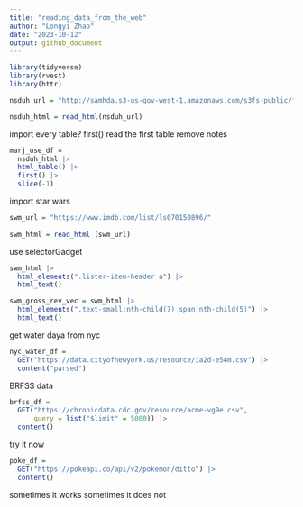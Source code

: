 ```yaml
---
title: "reading_data_from_the_web"
author: "Longyi Zhao"
date: "2023-10-12"
output: github_document
---
```

```r
library(tidyverse)
library(rvest)
library(httr)
```

```r
nsduh_url = "http://samhda.s3-us-gov-west-1.amazonaws.com/s3fs-public/field-uploads/2k15StateFiles/NSDUHsaeShortTermCHG2015.htm"

nsduh_html = read_html(nsduh_url)
```

import every table?
first() read the first table 
remove notes
```r
marj_use_df = 
  nsduh_html |>
  html_table() |>
  first() |>
  slice(-1)
```

import star wars
```r
swm_url = "https://www.imdb.com/list/ls070150896/"
  
swm_html = read_html (swm_url)
```

use selectorGadget
```r
swm_html |>
  html_elements(".lister-item-header a") |>
  html_text()

swm_gross_rev_vec = swm_html |>
  html_elements(".text-small:nth-child(7) span:nth-child(5)") |>
  html_text()
```

get water daya from nyc

```r
nyc_water_df = 
  GET("https://data.cityofnewyork.us/resource/ia2d-e54m.csv") |>
  content("parsed")
```

BRFSS data

```r
brfss_df = 
  GET("https://chronicdata.cdc.gov/resource/acme-vg9e.csv", 
      query = list("$limit" = 5000)) |>
  content()
```

try it now
```r
poke_df = 
  GET("https://pokeapi.co/api/v2/pokemon/ditto") |>
  content()
```
sometimes it works sometimes it does not 




